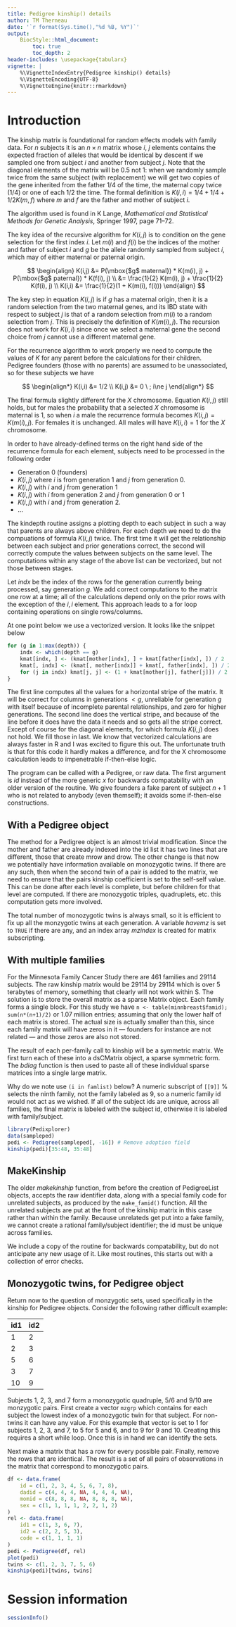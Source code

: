 ```yaml
---
title: Pedigree kinship() details
author: TM Therneau
date: '`r format(Sys.time(),"%d %B, %Y")`'
output:
    BiocStyle::html_document:
        toc: true
        toc_depth: 2
header-includes: \usepackage{tabularx}
vignette: |
    %\VignetteIndexEntry{Pedigree kinship() details}
    %\VignetteEncoding{UTF-8}
    %\VignetteEngine{knitr::rmarkdown}
---
```



Introduction
=====================
The kinship matrix is foundational for random effects models with family data.
For $n$ subjects it is an $n \times n$ matrix whose $i$, $j$ elements contains
the expected fraction of alleles that would be identical by descent
if we sampled one from subject $i$ and another from subject $j$.
Note that the diagonal elements of the matrix will be 0.5 not 1: when we
randomly sample twice from the same subject (with replacement) 
we will get two copies of the gene inherited from the father 1/4 of the
time, the maternal copy twice (1/4) or one of each 1/2 the time.
The formal definition is $K(i,i) = 1/4 + 1/4 + 1/2 K(m,f)$ where
$m$ and $f$ are the father and mother of subject $i$.

The algorithm used is found in K Lange, 
*Mathematical and Statistical Methods for Genetic Analysis*, 
Springer 1997, page 71--72.

The key idea of the recursive algorithm for $K(i,j)$ is to condition on
the gene selection for the first index $i$.
Let $m(i)$ and $f(i)$ be the indices of the mother and father of subject $i$
and $g$ be the allele randomly sampled from subject $i$,
which may of either maternal or paternal origin.

$$
\begin{align}
    K(i,j) &= P(\mbox{$g$ maternal}) * K(m(i), j) + 
                P(\mbox{$g$ paternal}) * K(f(i), j) \\
            &= \frac{1}{2} K(m(i), j) + \frac{1}{2} K(f(i), j) \\
    K(i,i) &= \frac{1}{2}(1 + K(m(i), f(i))) 
\end{align}
$$

The key step in equation $K(i,j)$ is if $g$ has a maternal origin, then
it is a random selection from the two maternal genes, and its IBD state with
respect to subject $j$ is that of a random selection from $m(i)$ to a random
selection from $j$. This is precisely the definition of $K(m(i), j)$.
The recursion does not work for $K(i,i)$ since once 
we select a maternal gene the second choice from $j$ cannot use a 
different maternal gene.


For the recurrence algorithm to work properly we need to compute the
values of $K$ for any parent before the calculations for their children.
Pedigree founders (those with no parents) are assumed to be unassociated,
so for these subjects we have

$$
\begin{align*}
    K(i,i) &= 1/2 \\
    K(i,j) &= 0 \ ; i\ne j
\end{align*}
$$

The final formula slightly different for the $X$ chromosome. 
Equation $K(i,j)$ still holds, but for males the probability
that a selected $X$ chromosome is maternal is 1, so when $i$ a male
the recurrence formula becomes $K(i,j) = K(m(i),j)$.
For females it is unchanged.
All males will have $K(i,i) = 1$ for the $X$ chromosome.

In order to have already-defined terms on the right hand side of the
recurrence formula for each element, subjects need to be processed
in the following order

- Generation 0 (founders)
- $K(i,j)$ where $i$ is from generation 1 and $j$ from generation 0.
- $K(i,j)$ with $i$ and $j$ from generation 1
- $K(i,j)$ with $i$ from generation 2 and $j$ from generation 0 or 1
- $K(i,j)$ with $i$ and $j$ from generation 2.
- ...


The kindepth routine assigns a plotting depth to each subject in such
a way that parents are always above children.
For each depth we need to do the compuations of formula $K(i,j)$
twice. The first time it will get the relationship between each subject
and prior generations correct, the second will correctly compute the
values between subjects on the same level.
The computations within any stage of the above list can be vectorized,
but not those between stages.

Let $indx$ be the index of the
rows for the generation currently being processed, say generation $g$.
We add correct computations to the matrix one row at a time;
all of the calculations depend only on the prior rows with the
exception of the $i,i$ element.
This approach leads to
a for loop containing operations on single rows/columns.

At one point below we use a vectorized version. It looks like the snippet below

```r
for (g in 1:max(depth)) {
    indx <- which(depth == g)
    kmat[indx, ] <- (kmat[mother[indx], ] + kmat[father[indx], ]) / 2
    kmat[, indx] <- (kmat[, mother[indx]] + kmat[, father[indx], ]) / 2
    for (j in indx) kmat[j, j] <- (1 + kmat[mother[j], father[j]]) / 2
}
```

The first line computes all the values for a horizontal stripe of the
matrix. It will be correct for columns in generations $<g$, unreliable
for generation $g$ with itself because of incomplete parental relationships,
and zero for higher generations.
The second line does the vertical stripe, and because of the line before it
does have the data it needs and so gets all the stripe correct.
Except of course for the diagonal elements, for which formula $K(i,j)$
does not hold. We fill those in last.
We know that vectorized calculations are always faster in R and I was excited
to figure this out. The unfortunate truth is that for this code
it hardly makes a difference, and for the X chromosome calculation leads to
impenetrable if-then-else logic.

The program can be called with a Pedigree, or raw data.
The first argument is $id$ instead of the more generic $x$
for backwards compatability with an older version of the routine.
We give founders a fake parent of subject $n+1$ who is not related to
anybody (even themself); it avoids some if-then-else constructions.

## With a Pedigree object

The method for a Pedigree object is an almost trivial modification. Since the
mother and father are already indexed into the id list it has 
two lines that are different, those that create mrow and drow.
The other change is that now we potentially have information available
on monozygotic twins. If there are any such, then when the second
twin of a pair is added to the matrix, we need to ensure that the
pairs kinship coefficient is set to the self-self value.
This can be done after each level is complete, but before children
for that level are computed.
If there are monozygotic triples, quadruplets, etc. this computation gets 
more involved.

The total number of monozygotic twins is always small, so it is efficient to
fix up all the monzygotic twins at each generation.
A variable $havemz$ is set to `TRUE` if there are any, and an index array
$mzindex$ is created for matrix subscripting.


## With multiple families

For the Minnesota Family Cancer Study there are 461 families and 29114
subjects. The raw kinship matrix would be 29114 by 29114 which is over
5 terabytes of memory, something that clearly will not work within S.
The solution is to store the overall matrix as a sparse Matrix object.
Each family forms a single block. For this study we have
`n <- table(minnbreast$famid); sum(n*(n+1)/2)` or 1.07 million entries;
assuming that only the lower half of each matrix is stored.
The actual size is actually smaller than this, since each family
matrix will have zeros in it --- founders for instance are not related ---
and those zeros are also not stored.

The result of each per-family call to kinship will be a symmetric matrix.
We first turn each of these into a dsCMatrix object, a sparse symmetric
form. 
The $bdiag$ function is then used to paste all of these individual
sparse matrices into a single large matrix.

Why do we note use `(i in famlist)` below? A numeric subscript of `[[9]]` %
selects the ninth family, not the family labeled as 9, so a numeric
family id would not act as we wished.
If all of the subject ids are unique, across all families, the final
matrix is labeled with the subject id, otherwise it is labeled with
family/subject.

```r
library(Pedixplorer)
data(sampleped)
pedi <- Pedigree(sampleped[, -16]) # Remove adoption field
kinship(pedi)[35:48, 35:48]
```

## MakeKinship

The older $makekinship$ function,
from before the creation of PedigreeList objects,
accepts the raw identifier data, along with a special family code
for unrelated subjects, as produced by the `make_famid()` function.
All the unrelated subjects are put at the front of the kinship matrix
in this case rather than within the family.
Because unrelateds get put into a fake family, we cannot create a
rational family/subject identifier; the id must be unique across
families.

We include a copy of the routine for backwards compatability, but
do not anticipate any new usage of it.
Like most routines, this starts out with a collection of error checks.

## Monozygotic twins, for Pedigree object

Return now to the question of monzygotic sets, used specifically in the
kinship for Pedigree objects.
Consider the following rather difficult example:

| id1|id2|
|----|---|
| 1  | 2 |
| 2  | 3 |
| 5  | 6 |
| 3  | 7 |
| 10 | 9 |

Subjects 1, 2, 3, and 7 form a monozygotic quadruple, 5/6 and 9/10 are
monzygotic pairs.
First create a vector `mzgrp` which contains for each subject the
lowest index of a monozygotic twin for that subject.
For non-twins it can have any value.
For this example that vector is set to 1 for subjects 1, 2, 3, and 7,
to 5 for 5 and 6, and to 9 for 9 and 10.
Creating this requires a short while loop.
Once this is in hand we can identify the sets.

Next make a matrix that has a row for every possible pair.
Finally, remove the rows that are identical.
The result is a set of all pairs of observations in the matrix that
correspond to monozygotic pairs.

```r
df <- data.frame(
    id = c(1, 2, 3, 4, 5, 6, 7, 8),
    dadid = c(4, 4, 4, NA, 4, 4, 4, NA),
    momid = c(8, 8, 8, NA, 8, 8, 8, NA),
    sex = c(1, 1, 1, 1, 2, 2, 1, 2)
)
rel <- data.frame(
    id1 = c(1, 3, 6, 7),
    id2 = c(2, 2, 5, 3),
    code = c(1, 1, 1, 1)
)
pedi <- Pedigree(df, rel)
plot(pedi)
twins <- c(1, 2, 3, 7, 5, 6)
kinship(pedi)[twins, twins]
```

Session information
===================

```r
sessionInfo()
```
